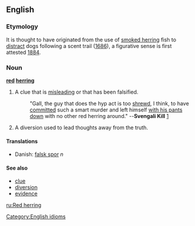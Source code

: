 ==English==
{{wikipedia}}
===Etymology===
It is thought to have originated from the use of [[smoked herring]] fish to [[distract]] dogs following a scent trail ([[w:1686|1686]]), a figurative sense is first attested [[w:1884|1884]].

===Noun===
'''[[red]] [[herring]]'''

# A clue that is [[misleading]] or that has been falsified.
#:  "Gall, the guy that does the hyp act is too [[shrewd]], I think, to have [[commit]]ted such a smart murder and left himself [[with his pants down]] with no other red herring around." --'''Svengali Kill''' [http://www.blackmask.com/books19c/svengalikill.htm]
# A diversion used to lead thoughts away from the truth.

====Translations====
*Danish: [[falsk spor]] ''n''

====See also====
*[[clue]]
*[[diversion]]
*[[evidence]]

[[Category:English idioms]]
[[ru:Red herring]]
